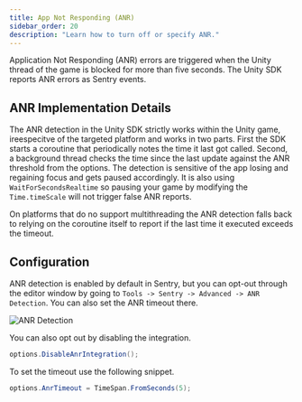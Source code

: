 ```yaml
---
title: App Not Responding (ANR)
sidebar_order: 20
description: "Learn how to turn off or specify ANR."
---
```


Application Not Responding (ANR) errors are triggered when the Unity thread of the game is blocked for more than five seconds. The Unity SDK reports ANR errors as Sentry events.

## ANR Implementation Details

The ANR detection in the Unity SDK strictly works within the Unity game, ireespecitve of the targeted platform and works in two parts. First the SDK starts a coroutine that periodically notes the time it last got called. Second, a background thread checks the time since the last update against the ANR threshold from the options.
The detection is sensitive of the app losing and regaining focus and gets paused accordingly. It is also using `WaitForSecondsRealtime` so pausing your game by modifying the `Time.timeScale` will not trigger false ANR reports.

On platforms that do no support multithreading the ANR detection falls back to relying on the coroutine itself to report if the last time it executed exceeds the timeout.

## Configuration

ANR detection is enabled by default in Sentry, but you can opt-out through the editor window by going to `Tools -> Sentry -> Advanced -> ANR Detection`. You can also set the ANR timeout there.

![ANR Detection](unity-anr.jpg)

You can also opt out by disabling the integration.

```csharp
options.DisableAnrIntegration();
```

To set the timeout use the following snippet.

```csharp
options.AnrTimeout = TimeSpan.FromSeconds(5);
```
